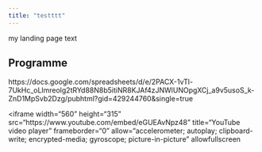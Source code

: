 ```yaml
---
title: "testttt"
---
```


my landing page text

## Programme

https://docs.google.com/spreadsheets/d/e/2PACX-1vTl-7UkHc_oLlmreolg2tRYd88N8b5itiNR8KJAf4zJNWlUNOpgXCj_a9v5usoS_k-ZnD1MpSvb2Dzg/pubhtml?gid=429244760&single=true

<iframe width="560" height="315" src="https://www.youtube.com/embed/eGUEAvNpz48" title="YouTube video player" frameborder="0" allow="accelerometer; autoplay; clipboard-write; encrypted-media; gyroscope; picture-in-picture" allowfullscreen</iframe>
